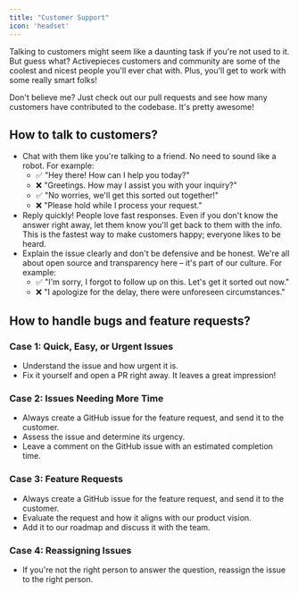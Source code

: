 ```yaml
---
title: "Customer Support"
icon: 'headset'
---
```

Talking to customers might seem like a daunting task if you're not used to it. But guess what? Activepieces customers and community are some of the coolest and nicest people you'll ever chat with. Plus, you'll get to work with some really smart folks!

Don't believe me? Just check out our pull requests and see how many customers have contributed to the codebase. It's pretty awesome!

## How to talk to customers?

- Chat with them like you're talking to a friend. No need to sound like a robot. For example:
  - ✅ "Hey there! How can I help you today?"
  - ❌ "Greetings. How may I assist you with your inquiry?"
  - ✅ "No worries, we'll get this sorted out together!"
  - ❌ "Please hold while I process your request."
- Reply quickly! People love fast responses. Even if you don't know the answer right away, let them know you'll get back to them with the info. This is the fastest way to make customers happy; everyone likes to be heard.
- Explain the issue clearly and don't be defensive and be honest. We're all about open source and transparency here – it's part of our culture. For example:
  - ✅ "I'm sorry, I forgot to follow up on this. Let's get it sorted out now."
  - ❌ "I apologize for the delay, there were unforeseen circumstances."

## How to handle bugs and feature requests?

### Case 1: Quick, Easy, or Urgent Issues
- Understand the issue and how urgent it is.
- Fix it yourself and open a PR right away. It leaves a great impression!

### Case 2: Issues Needing More Time

- Always create a GitHub issue for the feature request, and send it to the customer.
- Assess the issue and determine its urgency.
- Leave a comment on the GitHub issue with an estimated completion time.

### Case 3: Feature Requests

- Always create a GitHub issue for the feature request, and send it to the customer.
- Evaluate the request and how it aligns with our product vision.
- Add it to our roadmap and discuss it with the team.

### Case 4: Reassigning Issues
- If you're not the right person to answer the question, reassign the issue to the right person.
